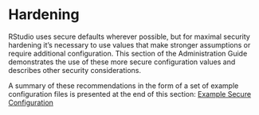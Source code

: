 # Hardening

RStudio uses secure defaults wherever possible, but for maximal security hardening it's necessary to use values that make stronger assumptions or require additional configuration. This section of the Administration Guide demonstrates the use of these more secure configuration values and describes other security considerations. 

A summary of these recommendations in the form of a set of example configuration files is presented at the end of this section: [Example Secure Configuration](example_secure_configuration.qmd)

